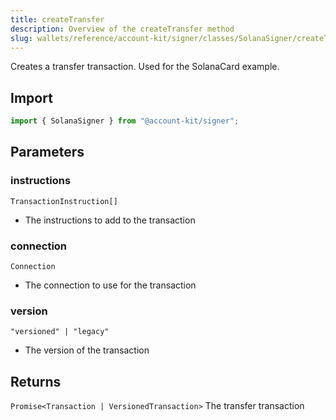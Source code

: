 ```yaml
---
title: createTransfer
description: Overview of the createTransfer method
slug: wallets/reference/account-kit/signer/classes/SolanaSigner/createTransfer
---
```


Creates a transfer transaction. Used for the SolanaCard example.

## Import

```ts
import { SolanaSigner } from "@account-kit/signer";
```

## Parameters

### instructions

`TransactionInstruction[]`

- The instructions to add to the transaction

### connection

`Connection`

- The connection to use for the transaction

### version

`"versioned" | "legacy"`

- The version of the transaction

## Returns

`Promise<Transaction | VersionedTransaction>`
The transfer transaction
